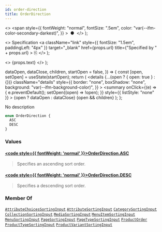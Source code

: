 ```yaml
---
id: order-direction
title: OrderDirection
---
```


  <>
    <span
      style={{
        fontWeight: "normal",
        fontSize: ".5em",
        color: "var(--ifm-color-secondary-darkest)",
      }}
    >
      &nbsp;●&nbsp;
    </span>
  </>
);

  <>
    Specification
    <a
      className="link"
      style={{ fontSize: "1.5em", paddingLeft: "4px" }}
      target="\_blank"
      href={props.url}
      title={"Specified by " + props.url}
    >
      ⎘
    </a>
  </>
);

  <>
    <span className={props.class}>{props.text}</span>
  </>
);


  dataOpen,
  dataClose,
  children,
  startOpen = false,
}) => {
  const [open, setOpen] = useState(startOpen);
  return (
    <details
      {...(open ? { open: true } : {})}
      className="details"
      style={{
        border: "none",
        boxShadow: "none",
        background: "var(--ifm-background-color)",
      }}
    >
      <summary
        onClick={(e) => {
          e.preventDefault();
          setOpen((open) => !open);
        }}
        style={{ listStyle: "none" }}
      >
        {open ? dataOpen : dataClose}
      </summary>
      {open && children}
    </details>
  );
};

No description

```graphql
enum OrderDirection {
  ASC
  DESC
}
```

### Values

#### [<code style={{ fontWeight: 'normal' }}>OrderDirection.<b>ASC</b></code>](#)

> Specifies an ascending sort order.

#### [<code style={{ fontWeight: 'normal' }}>OrderDirection.<b>DESC</b></code>](#)

> Specifies a descending sort order.

### Member Of

[`AttributeChoicesSortingInput`](../../../api-storefront/attributes/inputs/attribute-choices-sorting-input) <Badge class="badge badge--secondary" text="input"/><Bullet />[`AttributeSortingInput`](../../../api-storefront/attributes/inputs/attribute-sorting-input) <Badge class="badge badge--secondary" text="input"/><Bullet />[`CategorySortingInput`](../../../api-storefront/products/inputs/category-sorting-input) <Badge class="badge badge--secondary" text="input"/><Bullet />[`CollectionSortingInput`](../../../api-storefront/products/inputs/collection-sorting-input) <Badge class="badge badge--secondary" text="input"/><Bullet />[`MediaSortingInput`](../../../api-storefront/products/inputs/media-sorting-input) <Badge class="badge badge--secondary" text="input"/><Bullet />[`MenuItemSortingInput`](../../../api-storefront/miscellaneous/inputs/menu-item-sorting-input) <Badge class="badge badge--secondary" text="input"/><Bullet />[`MenuSortingInput`](../../../api-storefront/miscellaneous/inputs/menu-sorting-input) <Badge class="badge badge--secondary" text="input"/><Bullet />[`PageSortingInput`](../../../api-storefront/pages/inputs/page-sorting-input) <Badge class="badge badge--secondary" text="input"/><Bullet />[`PageTypeSortingInput`](../../../api-storefront/pages/inputs/page-type-sorting-input) <Badge class="badge badge--secondary" text="input"/><Bullet />[`ProductOrder`](../../../api-storefront/products/inputs/product-order) <Badge class="badge badge--secondary" text="input"/><Bullet />[`ProductTypeSortingInput`](../../../api-storefront/products/inputs/product-type-sorting-input) <Badge class="badge badge--secondary" text="input"/><Bullet />[`ProductVariantSortingInput`](../../../api-storefront/products/inputs/product-variant-sorting-input) <Badge class="badge badge--secondary" text="input"/>
